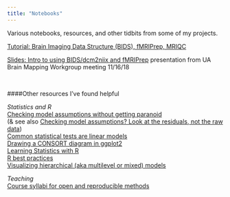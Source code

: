 ```yaml
---
title: "Notebooks"
---
```


Various notebooks, resources, and other tidbits from some of my projects.

[Tutorial: Brain Imaging Data Structure (BIDS), fMRIPrep, MRIQC](/BIDS-fmriprep-MRIQC.nb.html)

[Slides: Intro to using BIDS/dcm2niix and fMRIPrep](https://docs.google.com/presentation/d/1aktNfhYLQHAY-5WCCxUQh2xHBFT4nkJb7VTzTWqdu5c/edit#slide=id.gc6f73a04f_0_0) presentation from UA Brain Mapping Workgroup meeting 11/16/18 

<p>&nbsp;<p>
####Other resources I've found helpful

_Statistics and R_<br>
[Checking model assumptions without getting paranoid](https://janhove.github.io/analysis/2018/04/25/graphical-model-checking)<br>(& see also [Checking model assumptions? Look at the residuals, not the raw data](https://datahowler.wordpress.com/2018/08/04/checking-model-assumptions-look-at-the-residuals-not-the-raw-data/))<br>
[Common statistical tests are linear models](https://lindeloev.github.io/tests-as-linear/)<br>
[Drawing a CONSORT diagram in ggplot2](https://rpubs.com/phiggins/461686)<br>
[Learning Statistics with R](https://learningstatisticswithr.com)<br>
[R best practices](https://kdestasio.github.io/post/r_best_practices/)<br>
[Visualizing hierarchical (aka multilevel or mixed) models](http://mfviz.com/hierarchical-models/)<br>

_Teaching_<br>
[Course syllabi for open and reproducible methods](https://osf.io/vkhbt/)